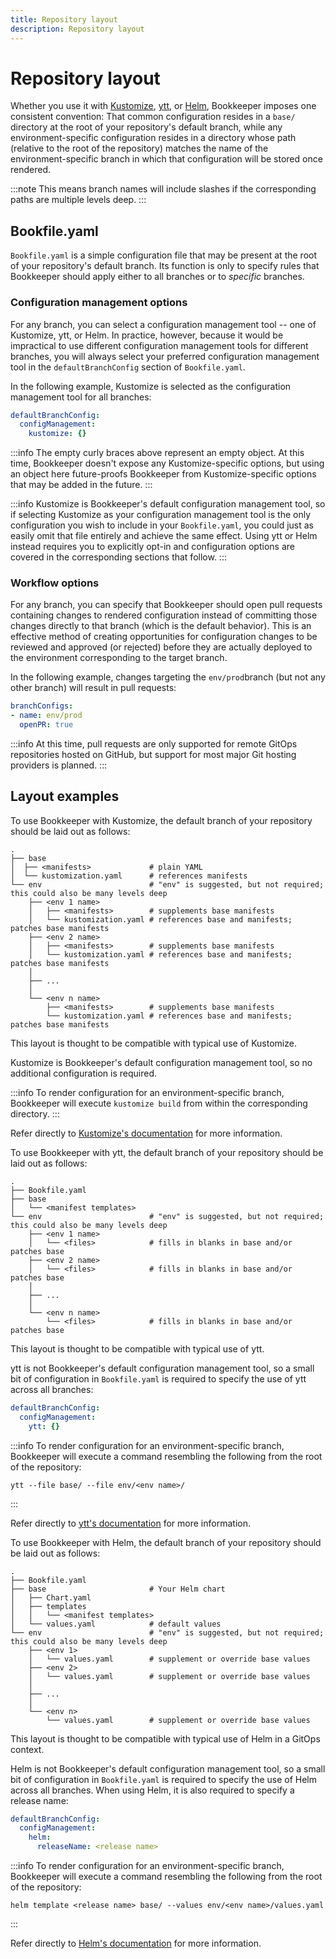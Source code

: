 ```yaml
---
title: Repository layout
description: Repository layout
---
```



# Repository layout

Whether you use it with [Kustomize](https://kustomize.io/),
[ytt](https://carvel.dev/ytt/), or [Helm](https://helm.sh/), Bookkeeper imposes
one consistent convention: That common configuration resides in a `base/`
directory at the root of your repository's default branch, while any
environment-specific configuration resides in a directory whose path (relative
to the root of the repository) matches the name of the environment-specific
branch in which that configuration will be stored once rendered.

:::note
This means branch names will include slashes if the corresponding paths are
multiple levels deep.
:::

## Bookfile.yaml

`Bookfile.yaml` is a simple configuration file that may be present at the root
of your repository's default branch. Its function is only to specify rules that
Bookkeeper should apply either to all branches or to _specific_ branches.

### Configuration management options

For any branch, you can select a configuration management tool -- one of
Kustomize, ytt, or Helm. In practice, however, because it would be impractical
to use different configuration management tools for different branches, you will
always select your preferred configuration management tool in the
`defaultBranchConfig` section of `Bookfile.yaml`.

In the following example, Kustomize is selected as the configuration management
tool for all branches:

```yaml
defaultBranchConfig:
  configManagement:
    kustomize: {}
```

:::info
The empty curly braces above represent an empty object. At this time, Bookkeeper
doesn't expose any Kustomize-specific options, but using an object here
future-proofs Bookkeeper from Kustomize-specific options that may be added in
the future.
:::

:::info
Kustomize is Bookkeeper's default configuration management tool, so if selecting
Kustomize as your configuration management tool is the only configuration you
wish to include in your `Bookfile.yaml`, you could just as easily omit
that file entirely and achieve the same effect. Using ytt or Helm instead
requires you to explicitly opt-in and configuration options are covered in the
corresponding sections that follow.
:::

### Workflow options

For any branch, you can specify that Bookkeeper should open pull requests
containing changes to rendered configuration instead of committing those changes
directly to that branch (which is the default behavior). This is an effective
method of creating opportunities for configuration changes to be reviewed and
approved (or rejected) before they are actually deployed to the environment
corresponding to the target branch.

In the following example, changes targeting the `env/prod`branch (but not any
other branch) will result in pull requests:

```yaml
branchConfigs:
- name: env/prod
  openPR: true
```

:::info
At this time, pull requests are only supported for remote GitOps repositories
hosted on GitHub, but support for most major Git hosting providers is planned.
:::

## Layout examples

<Tabs groupId="layouts">
<TabItem value="kustomize" label="Kustomize">

To use Bookkeeper with Kustomize, the default branch of your repository should
be laid out as follows:

```plain
.
├── base
│  ├── <manifests>             # plain YAML
│  └── kustomization.yaml      # references manifests
└── env                        # "env" is suggested, but not required; this could also be many levels deep
    ├── <env 1 name>
    │   ├── <manifests>        # supplements base manifests
    │   └── kustomization.yaml # references base and manifests; patches base manifests
    ├── <env 2 name>
    │   ├── <manifests>        # supplements base manifests
    │   └── kustomization.yaml # references base and manifests; patches base manifests
    │
    ├── ...
    │
    └── <env n name>
        ├── <manifests>        # supplements base manifests
        └── kustomization.yaml # references base and manifests; patches base manifests
```

This layout is thought to be compatible with typical use of Kustomize.

Kustomize is Bookkeeper's default configuration management tool, so no
additional configuration is required.

:::info
To render configuration for an environment-specific branch, Bookkeeper will
execute `kustomize build` from within the corresponding directory.
:::

Refer directly to
[Kustomize's documentation](https://kubectl.docs.kubernetes.io/references/kustomize/)
for more information.

</TabItem>
<TabItem value="ytt" label="ytt">

To use Bookkeeper with ytt, the default branch of your repository should be
laid out as follows:

```plain
.
├── Bookfile.yaml
├── base
│   └── <manifest templates>
└── env                        # "env" is suggested, but not required; this could also be many levels deep
    ├── <env 1 name>
    │   └── <files>            # fills in blanks in base and/or patches base
    ├── <env 2 name>
    │   └── <files>            # fills in blanks in base and/or patches base
    │
    ├── ...
    │
    └── <env n name>
        └── <files>            # fills in blanks in base and/or patches base
```

This layout is thought to be compatible with typical use of ytt.

ytt is not Bookkeeper's default configuration management tool, so a small bit
of configuration in `Bookfile.yaml` is required to specify the use of ytt
across all branches:

```yaml
defaultBranchConfig:
  configManagement:
    ytt: {}
```

:::info
To render configuration for an environment-specific branch, Bookkeeper will
execute a command resembling the following from the root of the repository:

```shell
ytt --file base/ --file env/<env name>/
```
:::

Refer directly to [ytt's documentation](https://carvel.dev/ytt/) for more
information.

</TabItem>
<TabItem value="helm" label="Helm">

To use Bookkeeper with Helm, the default branch of your repository should be
laid out as follows:

```plain
.
├── Bookfile.yaml
├── base                       # Your Helm chart
│   ├── Chart.yaml
│   ├── templates
│   │   └── <manifest templates>
│   └── values.yaml            # default values
└── env                        # "env" is suggested, but not required; this could also be many levels deep
    ├── <env 1>
    │   └── values.yaml        # supplement or override base values
    ├── <env 2>
    │   └── values.yaml        # supplement or override base values
    │
    ├── ...
    │
    └── <env n>
        └── values.yaml        # supplement or override base values
```

This layout is thought to be compatible with typical use of Helm in a GitOps
context.

Helm is not Bookkeeper's default configuration management tool, so a small bit
of configuration in `Bookfile.yaml` is required to specify the use of Helm
across all branches. When using Helm, it is also required to specify a release
name:

```yaml
defaultBranchConfig:
  configManagement:
    helm:
      releaseName: <release name>
```

:::info
To render configuration for an environment-specific branch, Bookkeeper will
execute a command resembling the following from the root of the repository:

```shell
helm template <release name> base/ --values env/<env name>/values.yaml
```
:::

Refer directly to [Helm's documentation](https://helm.sh/docs/) for more
information.

</TabItem>
</Tabs>

